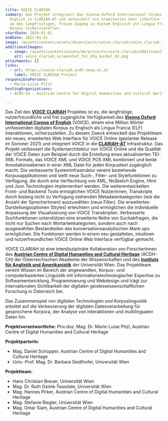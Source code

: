 ```yaml
---
title: VOICE CLARIAH
summary: Das Projekt integriert das Vienna-Oxford International Corpus of
  English in CLARIAH-AT und entwickelt ein erweitertes User interface für VOICE,
  um den langfristigen, freien Zugang zu diesem Englisch als Lingua Franca (ELF)
  Korpus sicherzustellen.
startDate: 2020-01-01
endDate: 2021-01-01
image: /assets/content/assets/de/projects/voice-clariah/voice_clariah_logo_final_04022021_2.png
additionalImages:
  - image: /assets/content/assets/de/projects/voice-clariah/additionalImages/voice_clariah_screenshot_for_dha_kachel_02.png
    alt: voice_clariah_screenshot_for_dha_kachel_02.png
attachments: []
links:
  - url: https://voice-clariah.acdh.oeaw.ac.at
    label: VOICE CLARIAH Project
responsiblePersons:
  - Marie-Luise Pitzl
hostingOrganizations:
  - ACDH-CH - Austrian Centre for Digital Humanities and Cultural Heritage

---
```

Das Ziel des [**VOICE CLARIAH**](http://ttps://www.oeaw.ac.at/acdh/projects/voice-clariah) Projektes ist es, die langfristige, nutzerfreundliche und frei zugängliche Verfügbarkeit des [**Vienna Oxford International Corpus of English**](https://voice.acdh.oeaw.ac.at/index.xql) (VOICE), einem eine Million Wörter umfassenden digitalen Korpus zu Englisch als Lingua Franca (ELF) Interaktionen, sicherzustellen. Zu diesem Zweck entwickelt das Projektteam ein neues, erweitertes Web Interface für VOICE Online (geplanter Release im Sommer 2021) und integriert VOICE in die [**CLARIAH-AT**](https://digital-humanities.at/de/dha/clariah-at) Infrastruktur. Das Projekt verbessert die Systemarchitektur von VOICE Online und die Qualität der VOICE Daten zum Beispiel durch die Erstellung eines aktualisierten TEI-XML Formats, das VOICE XML und VOICE POS XML kombiniert und beide Annotationsebenen in einer XML Datei für jeden Korpustext zugänglich macht. Die verbesserte Systeminfrastruktur vereint bestehende Korpusapplikationen und stellt neue Such-, Filter- und Stylefunktionen zu Verfügung, die durch eine Verflechtung von XML, NoSketch Engine, Html und Json Technologien implementiert werden. Die weiterentwickelten Front- und Backend Tools ermöglichen VOICE NutzerInnen, Transkripte durch bislang nicht zu Verfügung stehenden Metadatenkategorien (wie die Anzahl der SprecherInnen) auszuwählen (neue Filter). Die erweiterten Darstellungsoptionen (Styles) erleichtern und ermöglichen die individuelle Anpassung der Visualisierung von VOICE Transkripten. Verbesserte Suchfunktionen unterstützen eine erweiterte Reihe von Suchabfragen, die nicht nur Suchen nach Wortartenkategorien, sondern auch nach ausgewählten Bestandteilen des konversationsanalytischen Mark-ups ermöglichen. Die Funktionen werden in einem neu gestalteten, intuitiven und nutzerfreundlichen VOICE Online Web Interface verfügbar gemacht.

VOICE CLARIAH ist eine interdisziplinäre Kollaboration von ForscherInnen des [**Austrian Centre of Digital Humanities and Cultural Heritage**](https://www.oeaw.ac.at/acdh/) (ACDH-CH) der Österreichischen Akademie der Wissenschaften und des [**Instituts für Anglistik und Amerikanistik**](https://anglistik.univie.ac.at/research/research-projects/) der Universität Wien. Das Projektteam vereint Wissen im Bereich der angewandten, Korpus- und computerbasierten Linguistik mit informationstechnologischer Expertise zu Softwareentwicklung, Programmierung und Webdesign und trägt zur internationalen Sichtbarkeit der digitalen geisteswissenschaftlichen Forschung in Österreich bei.

Das Zusammenspiel von digitalen Technologien und Korpuslinguistik arbeitet auf die Verbesserung der digitalen Datenverarbeitung für gesprochene Korpora, der Analyse von Interaktionen und multilingualen Daten hin.

**Projektverantwortliche:** Priv.doz. Mag. Dr. Marie-Luise Pitzl, Austrian Centre of Digital Humanities and Cultural Heritage

**ProjektparterIn:**

*   Mag. Daniel Schopper, Austrian Centre of Digital Humanities and Cultural Heritage
*   Univ.-Prof. Mag. Dr. Barbara Seidlhofer, Universität Wien

**Projektteam:**

*   Hans Christian Breuer, Universität Wien
*   Mag. Dr. Ruth Osimk-Teasdale, Universität Wien
*   Mag. Hannes Pirker, Austrian Centre of Digital Humanities and Cultural Heritage
*   Mag. Stefanie Riegler, Universität Wien
*   Mag. Omar Siam, Austrian Centre of Digital Humanities and Cultural Heritage
